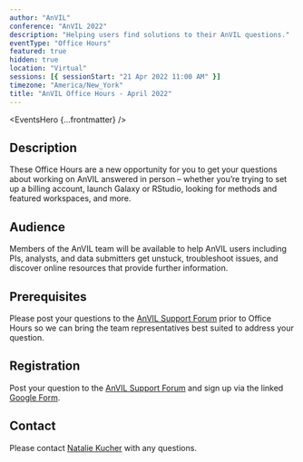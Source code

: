 ```yaml
---
author: "AnVIL"
conference: "AnVIL 2022"
description: "Helping users find solutions to their AnVIL questions."
eventType: "Office Hours"
featured: true
hidden: true
location: "Virtual"
sessions: [{ sessionStart: "21 Apr 2022 11:00 AM" }]
timezone: "America/New_York"
title: "AnVIL Office Hours - April 2022"
---
```


<EventsHero {...frontmatter} />

## Description

These Office Hours are a new opportunity for you to get your questions about working on AnVIL answered in person – whether you’re trying to set up a billing account, launch Galaxy or RStudio, looking for methods and featured workspaces, and more.

## Audience

Members of the AnVIL team will be available to help AnVIL users including PIs, analysts, and data submitters get unstuck, troubleshoot issues, and discover online resources that provide further information.

## Prerequisites

Please post your questions to the [AnVIL Support Forum]({anvilHelpURL}/t/anvil-office-hours-21apr2022-11-am-et/114) prior to Office Hours so we can bring the team representatives best suited to address your question.

## Registration

Post your question to the [AnVIL Support Forum]({anvilHelpURL}/t/anvil-office-hours-21apr2022-11-am-et/114) and sign up via the linked [Google Form](https://forms.gle/EHYGhYEy7KE95cdC7).

## Contact

Please contact [Natalie Kucher]({natalieKucher}) with any questions.
